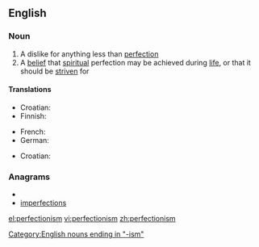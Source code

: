 ==English==

===Noun===
{{wikipedia}}
{{en-noun|-}}

# A dislike for anything less than [[perfection]]
# A [[belief]] that [[spiritual]] perfection may be achieved during [[life]], or that it should be [[strive]]n for

====Translations====
{{trans-top|a dislike for anything less than perfection}}
* Croatian: {{t-|hr|perfekcionizam|m}}
* Finnish: {{t-|fi|perfektionismi}}
{{trans-mid}}
* French: {{t+|fr|perfectionnisme|m}}
* German: {{t-|de|Perfektionismus|m}}
{{trans-bottom}}

{{trans-top|a belief that spiritual perfection may be achieved during life}}
* Croatian: {{t-|hr|perfekcionizam|m}}
{{trans-mid}}
{{trans-bottom}}

===Anagrams===
* {{alphagram|ceefiimnoprst}}
* [[imperfections#English|imperfections]]

[[Category:English nouns ending in "-ism"]]

[[el:perfectionism]]
[[vi:perfectionism]]
[[zh:perfectionism]]